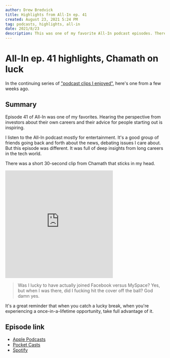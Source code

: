 ```yaml
---
author: Drew Bredvick
title: Highlights from All-In ep. 41
created: August 23, 2021 5:24 PM
tag: podcasts, highlights, all-in
date: 2021/8/23
description: This was one of my favorite All-In podcast episodes. There was a short 30-second clip from Chamath that sticks in my head.
---
```



<OGImage title="All-In ep. 41 highlights, Chamath on luck" />

# All-In ep. 41 highlights, Chamath on luck

In the continuing series of ["podcast clips I enjoyed"](/tags/podcasts), here's one from a few weeks ago.

## Summary

Episode 41 of All-In was one of my favorites. Hearing the perspective from investors about their own careers and their advice for people starting out is inspiring.

I listen to the All-In podcast mostly for entertainment. It's a good group of friends going back and forth about the news, debating issues I care about. But this episode was different. It was full of deep insights from long careers in the tech world.

There was a short 30-second clip from Chamath that sticks in my head.

<iframe
  src="https://share.descript.com/embed/did2rg4G5lQ"
  width="340"
  height="340"
  frameBorder="0"
  loading="lazy"
  allowFullScreen
></iframe>

> Was I lucky to have actually joined Facebook versus MySpace? Yes, but when I was there, did I fucking hit the cover off the ball? God damn yes.

It's a great reminder that when you catch a lucky break, when you're experiencing a once-in-a-lifetime opportunity, take full advantage of it.

## Episode link

- [Apple Podcasts](https://podcasts.apple.com/us/podcast/e41-vaccine-policy-big-tech-deepminds-latest-breakthrough/id1502871393?i=1000529766487)
- [Pocket Casts](https://pca.st/4e9uhqkx)
- [Spotify](https://open.spotify.com/episode/3ydDd2awS0b6yAjRIEAfkR)
